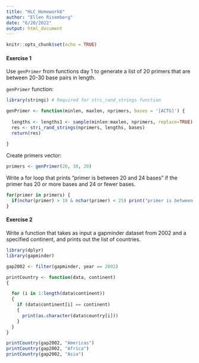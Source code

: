 ```yaml
---
title: "HLC_Homework6"
author: "Ellen Risemberg"
date: "6/20/2022"
output: html_document
---
```


```r
knitr::opts_chunk$set(echo = TRUE)
```

#### Exercise 1

Use `genPrimer` from functions day 1 to generate a list of 20 primers that are between 20-30 base pairs in length.

`genPrimer` function:

```r
library(stringi) # Required for stri_rand_strings function

genPrimer <- function(minlen, maxlen, nprimers, bases = '[ACTG]') {
  
  lengths <- lengths1 <- sample(minlen:maxlen, nprimers, replace=TRUE)
  res <- stri_rand_strings(nprimers, lengths, bases)
  return(res)
  
}
```

Create primers vector: 

```r
primers <- genPrimer(20, 30, 20)
```

Write a for loop that prints "primer is between 20 and 24 bases" if the primer has 20 or more bases and 24 or fewer bases. 

```r
for(primer in primers) {
  if(nchar(primer) > 19 & nchar(primer) < 25) print("primer is between 20 and 24 bases")
}
```

#### Exercise 2

Write a function that takes as input a gapminder dataset from 2002 and a specified continent, and prints out the list of countries.

```r
library(dplyr)
library(gapminder)

gap2002 <- filter(gapminder, year == 2002)

printCountry <- function(data, continent)
{

  for (i in 1:length(data$continent))
  {
    if (data$continent[i] == continent) 
    {
      print(as.character(data$country[i]))
    }
  }
}

printCountry(gap2002, "Americas")
printCountry(gap2002, "Africa")
printCountry(gap2002, "Asia")
```

